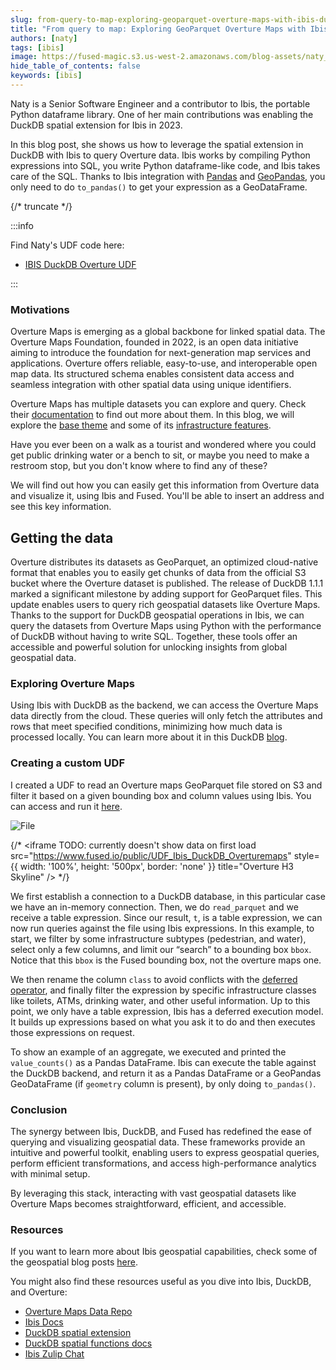 ```yaml
---
slug: from-query-to-map-exploring-geoparquet-overture-maps-with-ibis-duckdb-and-fused
title: "From query to map: Exploring GeoParquet Overture Maps with Ibis, DuckDB, and Fused"
authors: [naty]
tags: [ibis]
image: https://fused-magic.s3.us-west-2.amazonaws.com/blog-assets/naty_social.png
hide_table_of_contents: false
keywords: [ibis]
---
```




Naty is a Senior Software Engineer and a contributor to Ibis, the portable Python dataframe library. One of her main contributions was enabling the DuckDB spatial extension for Ibis in 2023.

In this blog post, she shows us how to leverage the spatial extension in DuckDB with Ibis to query Overture data. Ibis works by compiling Python expressions into SQL, you write Python dataframe-like code, and Ibis takes care of the SQL. Thanks to Ibis integration with [Pandas](https://pandas.pydata.org/) and [GeoPandas](https://geopandas.org/en/stable/), you only need to do `to_pandas()` to get your expression as a GeoDataFrame.





<ReactPlayer playsinline={true} className="video__player" playing={true} muted={true} controls height="100%" url="https://fused-magic.s3.us-west-2.amazonaws.com/blog-assets/ibis_overture.mp4" width="100%" />





{/* truncate */}

:::info

Find Naty's UDF code here:
- [IBIS DuckDB Overture UDF](https://www.fused.io/workbench/catalog/Ibis_DuckDB_Overturemaps-ca8e306b-a05a-4d48-ab40-537edd2586dc)

:::

### Motivations

Overture Maps is emerging as a global backbone for linked spatial data. The Overture Maps Foundation, founded in 2022, is an open data initiative aiming to introduce the foundation for next-generation map services and applications. Overture offers reliable, easy-to-use, and interoperable open map data. Its structured schema enables consistent data access and seamless integration with other spatial data using unique identifiers.


Overture Maps has multiple datasets you can explore and query. Check their [documentation](https://docs.overturemaps.org/getting-data/fused/) to find out more about them. In this blog, we will explore the [base theme](https://docs.overturemaps.org/guides/base/) and some of its [infrastructure features](https://docs.overturemaps.org/schema/reference/base/infrastructure/).

Have you ever been on a walk as a tourist and wondered where you could get public drinking water or a bench to sit, or maybe you need to make a restroom stop, but you don't know where to find any of these?

We will find out how you can easily get this information from Overture data and visualize it, using Ibis and Fused. You'll be able to insert an address and see this key information.


## Getting the data

Overture distributes its datasets as GeoParquet, an optimized cloud-native format that enables you to easily get chunks of data from the official S3 bucket where the Overture dataset is published. The release of DuckDB 1.1.1 marked a significant milestone by adding support for GeoParquet files. This update enables users to query rich geospatial datasets like Overture Maps. Thanks to the support for DuckDB geospatial operations in Ibis, we can query the datasets from Overture Maps using Python with the performance of DuckDB without having to write SQL. Together, these tools offer an accessible and powerful solution for unlocking insights from global geospatial data.


### Exploring Overture Maps


Using Ibis with DuckDB as the backend, we can access the Overture Maps data directly from the cloud. These queries will only fetch the attributes and rows that meet specified conditions, minimizing how much data is processed locally. You can learn more about it in this DuckDB [blog](https://duckdb.org/2021/06/25/querying-parquet.html).


### Creating a custom UDF

I created a UDF to read an Overture maps GeoParquet file stored on S3 and filter it based on a given bounding box and column values using Ibis. You can access and run it [here](https://www.fused.io/workbench/catalog/Ibis_DuckDB_Overturemaps-ca8e306b-a05a-4d48-ab40-537edd2586dc).


<div style={{textAlign: 'center'}}>
<img src={ImageIbisUdf} alt="File"/>
</div>


{/* <iframe
    TODO: currently doesn't show data on first load
  src="https://www.fused.io/public/UDF_Ibis_DuckDB_Overturemaps"
  style={{ width: '100%', height: '500px', border: 'none' }}
  title="Overture H3 Skyline"
/> */}

We first establish a connection to a DuckDB database, in this particular case we have an in-memory connection. Then, we do `read_parquet` and we receive a table expression. Since our result, `t`, is a table expression, we can now run queries against the file using Ibis expressions. In this example, to start, we filter by some infrastructure subtypes (pedestrian, and water), select only a few columns, and limit our “search” to a bounding box `bbox`. Notice that this `bbox` is the Fused bounding box, not the overture maps one.

We then rename the column `class` to avoid conflicts with the [deferred operator](https://ibis-project.org/reference/expression-generic#ibis.expr.api.deferred), and finally filter the expression by specific infrastructure classes like toilets, ATMs, drinking water, and other useful information. Up to this point, we only have a table expression, Ibis has a deferred execution model. It builds up expressions based on what you ask it to do and then executes those expressions on request.

To show an example of an aggregate, we executed and printed the `value_counts()` as a Pandas DataFrame. Ibis can execute the table against the DuckDB backend, and return it as a Pandas DataFrame or a GeoPandas GeoDataFrame (if `geometry` column is present), by only doing `to_pandas()`.







### Conclusion

The synergy between Ibis, DuckDB, and Fused has redefined the ease of querying and visualizing geospatial data. These frameworks provide an intuitive and powerful toolkit, enabling users to express geospatial queries, perform efficient transformations, and access high-performance analytics with minimal setup.

By leveraging this stack, interacting with vast geospatial datasets like Overture Maps becomes straightforward, efficient, and accessible.


### Resources

If you want to learn more about Ibis geospatial capabilities, check some of the geospatial blog posts [here](https://ibis-project.org/posts#category=geospatial).

You might also find these resources useful as you dive into Ibis, DuckDB, and Overture:

- [Overture Maps Data Repo](https://github.com/OvertureMaps/data)
- [Ibis Docs](https://ibis-project.org/)
- [DuckDB spatial extension](https://DuckDB.org/docs/extensions/spatial.html)
- [DuckDB spatial functions docs](https://github.com/DuckDB/DuckDB_spatial/blob/main/docs/functions.md)
- [Ibis Zulip Chat](https://ibis-project.org/posts/ibis-overturemaps/)
